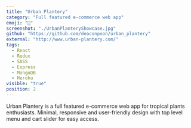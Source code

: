 ```yaml
---
title: "Urban Plantery"
category: "Full featured e-commerce web app"
emoji: "🌵"
screenshot: "./UrbanPlanteryShowcase.jpg"
github: "https://github.com/deaconpoon/urban_plantery"
external: "http://www.urban-plantery.com/"
tags:
  - React
  - Redux
  - SASS
  - Express
  - MongoDB
  - Heroku
visible: "true"
position: 2
---
```


Urban Plantery is a full featured e-commerce web app for tropical plants enthusiasts. Minimal, responsive and user-friendly design with top level menu and cart slider for easy access.
